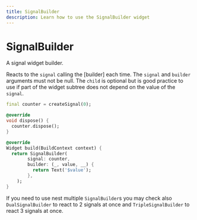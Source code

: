 ```yaml
---
title: SignalBuilder
description: Learn how to use the SignalBuilder widget
---
```


# SignalBuilder

A signal widget builder.

Reacts to the `signal` calling the [builder] each time.
The `signal` and `builder` arguments must not be null.
The `child` is optional but is good practice to use if part of the widget
subtree does not depend on the value of the `signal`.

```dart
final counter = createSignal(0);

@override
void dispose() {
  counter.dispose();
}

@override
Widget build(BuildContext context) {
  return SignalBuilder(
        signal: counter,
        builder: (_, value, __) {
          return Text('$value');
        },
    );
}
```

If you need to use nest multiple `SignalBuilder`s you may check also `DualSignalBuilder` to react to 2 signals at once and `TripleSignalBuilder` to react 3 signals at once.
